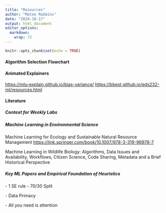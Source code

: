 ```yaml
---
title: "Resources"
author: "Mateo Robbins"
date: "2024-10-17"
output: html_document
editor_options: 
  markdown: 
    wrap: 72
---
```


```r
knitr::opts_chunk$set(echo = TRUE)
```

#### Algorithm Selection Flowchart

#### Animated Explainers

<https://mlu-explain.github.io/bias-variance/>
<https://bbest.github.io/eds232-ml/resources.html>

#### Literature

##### Context for Weekly Labs

##### Machine Learning in Environmental Science

Machine Learning for Ecology and Sustainable Natural Resource Management
<https://link.springer.com/book/10.1007/978-3-319-96978-7>

Machine Learning in Wildlife Biology: Algorithms, Data Issues and
Availability, Workflows, Citizen Science, Code Sharing, Metadata and a
Brief Historical Perspective

##### Key ML Papers and Empirical Foundation of Heuristics 

\- 1 SE rule - 70/30 Split

\- Data Primacy

\- All you need is attention

#### 

#### 
